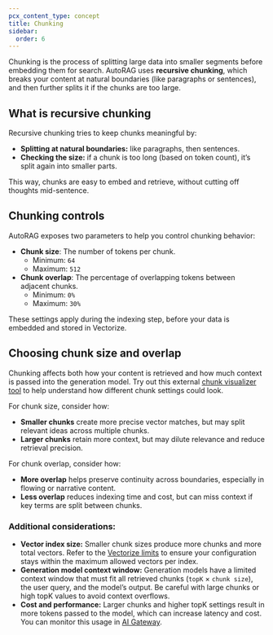 ```yaml
---
pcx_content_type: concept
title: Chunking
sidebar:
  order: 6
---
```


Chunking is the process of splitting large data into smaller segments before embedding them for search. AutoRAG uses **recursive chunking**, which breaks your content at natural boundaries (like paragraphs or sentences), and then further splits it if the chunks are too large.

## What is recursive chunking

Recursive chunking tries to keep chunks meaningful by:

- **Splitting at natural boundaries:** like paragraphs, then sentences.
- **Checking the size:** if a chunk is too long (based on token count), it’s split again into smaller parts.

This way, chunks are easy to embed and retrieve, without cutting off thoughts mid-sentence.

## Chunking controls

AutoRAG exposes two parameters to help you control chunking behavior:

- **Chunk size**: The number of tokens per chunk.
  - Minimum: `64`
  - Maximum: `512`
- **Chunk overlap**: The percentage of overlapping tokens between adjacent chunks.
  - Minimum: `0%`
  - Maximum: `30%`

These settings apply during the indexing step, before your data is embedded and stored in Vectorize.

## Choosing chunk size and overlap

Chunking affects both how your content is retrieved and how much context is passed into the generation model. Try out this external [chunk visualizer tool](https://huggingface.co/spaces/m-ric/chunk_visualizer) to help understand how different chunk settings could look.

For chunk size, consider how:

- **Smaller chunks** create more precise vector matches, but may split relevant ideas across multiple chunks.
- **Larger chunks** retain more context, but may dilute relevance and reduce retrieval precision.

For chunk overlap, consider how:

- **More overlap** helps preserve continuity across boundaries, especially in flowing or narrative content.
- **Less overlap** reduces indexing time and cost, but can miss context if key terms are split between chunks.

### Additional considerations:

- **Vector index size:** Smaller chunk sizes produce more chunks and more total vectors. Refer to the [Vectorize limits](/vectorize/platform/limits/) to ensure your configuration stays within the maximum allowed vectors per index.
- **Generation model context window:** Generation models have a limited context window that must fit all retrieved chunks (`topK` × `chunk size`), the user query, and the model’s output. Be careful with large chunks or high topK values to avoid context overflows.
- **Cost and performance:** Larger chunks and higher topK settings result in more tokens passed to the model, which can increase latency and cost. You can monitor this usage in [AI Gateway](/ai-gateway/).
